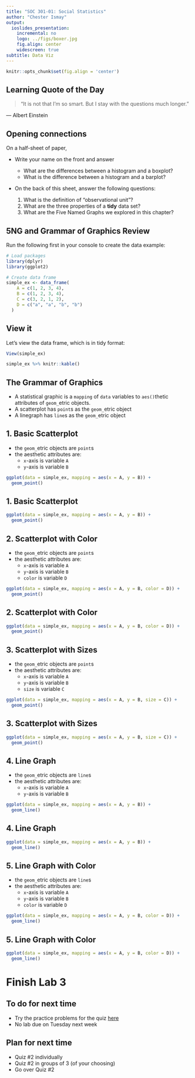 ```yaml
---
title: "SOC 301-01: Social Statistics"
author: "Chester Ismay"
output:
  ioslides_presentation:
    incremental: no
    logo: ../figs/boxer.jpg
    fig.align: center
    widescreen: true
subtitle: Data Viz
---
```


```r
knitr::opts_chunk$set(fig.align = 'center')
```


## Learning Quote of the Day {.flexbox .vcenter}

> "It is not that I'm so smart. But I stay with the questions much longer."

― Albert Einstein

## Opening connections

On a half-sheet of paper, 

- Write your name on the front and answer
    - What are the differences between a histogram and a boxplot?
    - What is the difference between a histogram and a barplot?

- On the back of this sheet, answer the following questions:

    1. What is the definition of "observational unit"?
    2. What are the three properties of a **tidy** data set?
    3. What are the Five Named Graphs we explored in this chapter?


## 5NG and Grammar of Graphics Review

Run the following first in your console to create the data example:

```r
# Load packages
library(dplyr)
library(ggplot2)

# Create data frame
simple_ex <- data_frame(
    A = c(1, 2, 3, 4),
    B = c(1, 2, 3, 4),
    C = c(3, 2, 1, 2),
    D = c("a", "a", "b", "b")
  )
```

## View it

Let's view the data frame, which is in tidy format:

```r
View(simple_ex)
```

```r
simple_ex %>% knitr::kable()
```

## The Grammar of Graphics

* A statistical graphic is a `mapping` of `data` variables to `aes()`thetic attributes of `geom_`etric objects.
* A scatterplot has `point`s as the `geom_`etric object
* A linegraph has `line`s as the `geom_`etric object


## 1. Basic Scatterplot

* the `geom_`etric objects are `point`s
* the aesthetic attributes are:
    + `x`-axis is variable `A`
    + `y`-axis is variable `B`

```r
ggplot(data = simple_ex, mapping = aes(x = A, y = B)) + 
  geom_point()
```

## 1. Basic Scatterplot

```r
ggplot(data = simple_ex, mapping = aes(x = A, y = B)) + 
  geom_point()
```


## 2. Scatterplot with Color

* the `geom_`etric objects are `point`s
* the aesthetic attributes are:
    + `x`-axis is variable `A`
    + `y`-axis is variable `B`
    + `color` is variable `D`

```r
ggplot(data = simple_ex, mapping = aes(x = A, y = B, color = D)) + 
  geom_point()
```


## 2. Scatterplot with Color

```r
ggplot(data = simple_ex, mapping = aes(x = A, y = B, color = D)) + 
  geom_point()
```



## 3. Scatterplot with Sizes

* the `geom_`etric objects are `point`s
* the aesthetic attributes are:
    + `x`-axis is variable `A`
    + `y`-axis is variable `B`
    + `size` is variable `C`

```r
ggplot(data = simple_ex, mapping = aes(x = A, y = B, size = C)) + 
  geom_point()
```


## 3. Scatterplot with Sizes

```r
ggplot(data = simple_ex, mapping = aes(x = A, y = B, size = C)) + 
  geom_point()
```



## 4. Line Graph

* the `geom_`etric objects are `line`s
* the aesthetic attributes are:
    + `x`-axis is variable `A`
    + `y`-axis is variable `B`

```r
ggplot(data = simple_ex, mapping = aes(x = A, y = B)) + 
  geom_line()
```


## 4. Line Graph

```r
ggplot(data = simple_ex, mapping = aes(x = A, y = B)) + 
  geom_line()
```


## 5. Line Graph with Color

* the `geom_`etric objects are `line`s
* the aesthetic attributes are:
    + `x`-axis is variable `A`
    + `y`-axis is variable `B`
    + `color` is variable `D`

```r
ggplot(data = simple_ex, mapping = aes(x = A, y = B, color = D)) + 
  geom_line()
```

## 5. Line Graph with Color

```r
ggplot(data = simple_ex, mapping = aes(x = A, y = B, color = D)) + 
  geom_line()
```


# Finish Lab 3

## To do for next time

- Try the practice problems for the quiz [here](http://ismayc.github.io/teaching/soc301-f2016/slides/week-05/pq2all.html)
- No lab due on Tuesday next week

## Plan for next time

- Quiz #2 individually
- Quiz #2 in groups of 3 (of your choosing)
- Go over Quiz #2


    